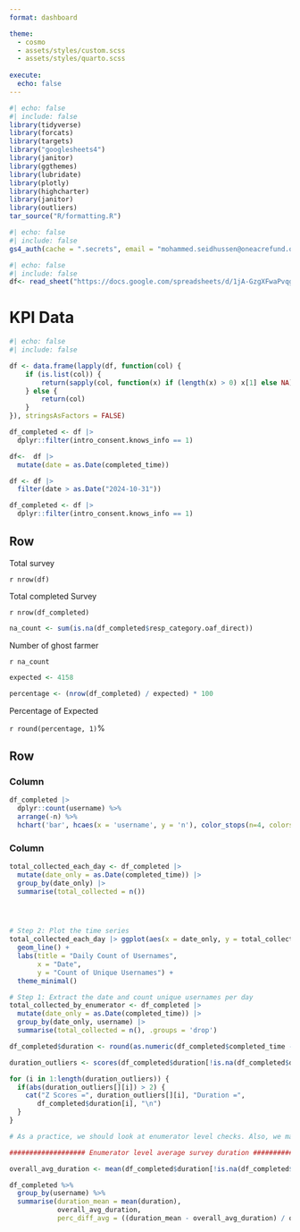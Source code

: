 ```yaml
---
format: dashboard

theme: 
  - cosmo
  - assets/styles/custom.scss
  - assets/styles/quarto.scss
  
execute: 
  echo: false
---
```




```r
#| echo: false
#| include: false
library(tidyverse)
library(forcats)
library(targets)
library("googlesheets4")
library(janitor)
library(ggthemes)
library(lubridate)
library(plotly)
library(highcharter)
library(janitor)
library(outliers)
tar_source("R/formatting.R")
```



```r
#| echo: false
#| include: false
gs4_auth(cache = ".secrets", email = "mohammed.seidhussen@oneacrefund.org")

```


```r
#| echo: false
#| include: false
df<- read_sheet("https://docs.google.com/spreadsheets/d/1jA-GzgXFwaPvqgUuniywHc8t3unz_Rsl0alHNx7sxgM/edit?gid=275273939#gid=275273939", "Sync Dataiku")

```





# KPI Data


```r
#| echo: false
#| include: false

df <- data.frame(lapply(df, function(col) {
    if (is.list(col)) {
        return(sapply(col, function(x) if (length(x) > 0) x[1] else NA))  # Take the first element or NA
    } else {
        return(col)
    }
}), stringsAsFactors = FALSE)


```



```r
df_completed <- df |> 
  dplyr::filter(intro_consent.knows_info == 1)
```



```r
df<-  df |> 
  mutate(date = as.Date(completed_time))
```

```r
df <- df |> 
  filter(date > as.Date("2024-10-31"))
```


```r
df_completed <- df |> 
  dplyr::filter(intro_consent.knows_info == 1)
```



## Row 

::: {.valuebox icon="arrow-repeat" color="vb-warning"}
Total survey

`r nrow(df)`


:::


::: {.valuebox icon="plus-circle" color="vb-info"}
Total completed Survey

`r nrow(df_completed)`

:::



```r

na_count <- sum(is.na(df_completed$resp_category.oaf_direct))


```


::: {.valuebox icon="check-circle" color="vb-success"}
Number of ghost farmer

`r na_count`

:::


```r
expected <- 4158

percentage <- (nrow(df_completed) / expected) * 100
```




::: {.valuebox icon="clock" color="blue"}
Percentage of Expected

`r round(percentage, 1)`%

:::



## Row

### Column {.tabset width="50%"}


```r
df_completed |> 
  dplyr::count(username) %>%
  arrange(-n) %>% 
  hchart('bar', hcaes(x = 'username', y = 'n'), color_stops(n=4, colors = c("#F65A83", "#FF1E00", "#21E1E1", "#224B0C")))
```


### Column {.tabset width="50%"}

```r

total_collected_each_day <- df_completed |> 
  mutate(date_only = as.Date(completed_time)) |> 
  group_by(date_only) |> 
  summarise(total_collected = n())




# Step 2: Plot the time series
total_collected_each_day |> ggplot(aes(x = date_only, y = total_collected)) +
  geom_line() +
  labs(title = "Daily Count of Usernames",
       x = "Date",
       y = "Count of Unique Usernames") +
  theme_minimal()
```



```r

# Step 1: Extract the date and count unique usernames per day
total_collected_by_enumerator <- df_completed |> 
  mutate(date_only = as.Date(completed_time)) |> 
  group_by(date_only, username) |> 
  summarise(total_collected = n(), .groups = 'drop')
```


```r

df_completed$duration <- round(as.numeric(df_completed$completed_time - df_completed$started_time))

duration_outliers <- scores(df_completed$duration[!is.na(df_completed$duration)], type = "z")

for (i in 1:length(duration_outliers)) {
  if(abs(duration_outliers[][i]) > 2) {
    cat("Z Scores =", duration_outliers[][i], "Duration =",
       df_completed$duration[i], "\n")
  }
}

```

```r
# As a practice, we should look at enumerator level checks. Also, we may extend this for enumerator pairs or enumerator teams.

################### Enumerator level average survey duration ########################

overall_avg_duration <- mean(df_completed$duration[!is.na(df_completed$duration)])

df_completed %>%
  group_by(username) %>%
  summarise(duration_mean = mean(duration),
            overall_avg_duration,
            perc_diff_avg = ((duration_mean - overall_avg_duration) / overall_avg_duration) * 100)

```


